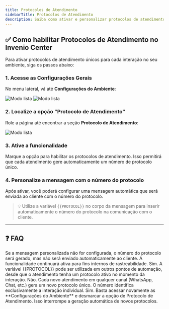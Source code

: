 ```yaml
---
title: Protocolos de Atendimento
sidebarTitle: Protocolos de Atendimento
description: Saiba como ativar e personalizar protocolos de atendimento únicos para cada interação no Invenio Center.
---
```


## ✅ Como habilitar Protocolos de Atendimento no Invenio Center

Para ativar protocolos de atendimento únicos para cada interação no seu ambiente, siga os passos abaixo:

### 1. Acesse as Configurações Gerais

No menu lateral, vá até **Configurações do Ambiente**:

![Modo lista](https://robbublob.blob.core.windows.net/docs/configuracoes.png)
![Modo lista](https://robbublob.blob.core.windows.net/docs/conta.png)

### 2. Localize a opção "Protocolo de Atendimento"

Role a página até encontrar a seção **Protocolo de Atendimento**:

![Modo lista](https://robbublob.blob.core.windows.net/docs/protocoloatend.png)

### 3. Ative a funcionalidade

Marque a opção para habilitar os protocolos de atendimento. Isso permitirá que cada atendimento gere automaticamente um número de protocolo único.

### 4. Personalize a mensagem com o número do protocolo

Após ativar, você poderá configurar uma mensagem automática que será enviada ao cliente com o número do protocolo.

> 💡 Utilize a variável `{{PROTOCOL}}` no corpo da mensagem para inserir automaticamente o número do protocolo na comunicação com o cliente.

---

## ❓ FAQ

<AccordionGroup>
  <Accordion title="O que acontece se eu não configurar a mensagem personalizada?">
    Se a mensagem personalizada não for configurada, o número do protocolo será gerado, mas não será enviado automaticamente ao cliente. A funcionalidade continuará ativa para fins internos de rastreabilidade.
  </Accordion>

  <Accordion title="Posso usar a variável {{PROTOCOL}} em outros fluxos ou automações?">
    Sim. A variável {{PROTOCOL}} pode ser utilizada em outros pontos de automação, desde que o atendimento tenha um protocolo ativo no momento da interação.
  </Accordion>

  <Accordion title="O protocolo é o mesmo em diferentes canais de atendimento?">
    Não. Cada novo atendimento em qualquer canal (WhatsApp, Chat, etc.) gera um novo protocolo único. O número identifica exclusivamente a interação individual.
  </Accordion>

  <Accordion title="É possível desativar os protocolos depois de habilitados?">
    Sim. Basta acessar novamente as **Configurações do Ambiente** e desmarcar a opção de Protocolo de Atendimento. Isso interrompe a geração automática de novos protocolos.
  </Accordion>
</AccordionGroup>


